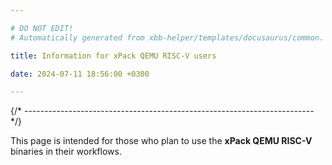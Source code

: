 ```yaml
---

# DO NOT EDIT!
# Automatically generated from xbb-helper/templates/docusaurus/common.

title: Information for xPack QEMU RISC-V users

date: 2024-07-11 18:56:00 +0300

---
```




{/* ------------------------------------------------------------------------ */}

This page is intended for those who plan
to use the **xPack QEMU RISC-V** binaries in their workflows.

<Versioning/>

<LibrariesAndRpath/>

<More/>
